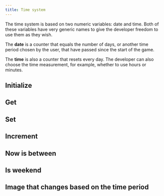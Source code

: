 ```yaml
---
title: Time system
---
```


<Callout title="Nomenclature" type="info">
The time system is based on two numeric variables: date and time. Both of these variables have very generic names to give the developer freedom to use them as they wish.

The **date** is a counter that equals the number of days, or another time period chosen by the user, that have passed since the start of the game.

The **time** is also a counter that resets every day. The developer can also choose the time measurement, for example, whether to use hours or minutes.

</Callout>

## Initialize

## Get

## Set

## Increment

## Now is between

## Is weekend

## Image that changes based on the time period

